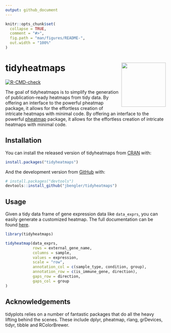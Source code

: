 ```yaml
---
output: github_document
---
```


<!-- README.md is generated from README.Rmd. Please edit that file -->

```r
knitr::opts_chunk$set(
  collapse = TRUE,
  comment = "#>",
  fig.path = "man/figures/README-",
  out.width = "100%"
)
```

# tidyheatmaps <img src="man/figures/logo.svg" align="right" height="139" alt="" />

<!-- badges: start -->
[![R-CMD-check](https://github.com/jbengler/tidyheatmaps/actions/workflows/R-CMD-check.yaml/badge.svg)](https://github.com/jbengler/tidyheatmaps/actions/workflows/R-CMD-check.yaml)
<!-- badges: end -->

The goal of tidyheatmaps is to simplify the generation of publication-ready heatmaps from tidy data. By offering an interface to the powerful pheatmap package, it allows for the effortless creation of intricate heatmaps with minimal code. By offering an interface to the powerful [pheatmap](https://github.com/raivokolde/pheatmap) package, it allows for the effortless creation of intricate heatmaps with minimal code.

## Installation

You can install the released version of tidyheatmaps from [CRAN](https://cran.r-project.org/) with:
``` r
install.packages("tidyheatmaps")
```

And the development version from [GitHub](https://github.com/) with:
``` r
# install.packages("devtools")
devtools::install_github("jbengler/tidyheatmaps")
```

## Usage

Given a tidy data frame of gene expression data like `data_exprs`, you can easily generate a customized heatmap. The full documentation can be found [here](https://jbengler.github.io/tidyheatmaps/).

```r
library(tidyheatmaps)

tidyheatmap(data_exprs,
            rows = external_gene_name,
            columns = sample,
            values = expression,
            scale = "row",
            annotation_col = c(sample_type, condition, group),
            annotation_row = c(is_immune_gene, direction),
            gaps_row = direction,
            gaps_col = group
)
```


## Acknowledgements

tidyplots relies on a number of fantastic packages that do all the heavy lifting behind the scenes. These include 
    dplyr,
    pheatmap,
    rlang,
    grDevices,
    tidyr,
    tibble and
    RColorBrewer.

